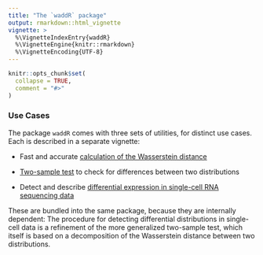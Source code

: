```yaml
---
title: "The `waddR` package"
output: rmarkdown::html_vignette
vignette: >
  %\VignetteIndexEntry{waddR}
  %\VignetteEngine{knitr::rmarkdown}
  %\VignetteEncoding{UTF-8}
---
```


```r
knitr::opts_chunk$set(
  collapse = TRUE,
  comment = "#>"
)
```


### Use Cases

The package `waddR` comes with three sets of utilities, for distinct use cases.
Each is described in a separate vignette:

* Fast and accurate [calculation of the  Wasserstein distance](wasserstein_metric.html)

* [Two-sample test](wasserstein_test.html) to check for differences between two distributions

* Detect and describe [differential expression in single-cell RNA sequencing data](wasserstein_singlecell.html)

These are bundled into the same package, because they are internally dependent: The procedure for detecting differential distributions in single-cell data is a refinement of the more generalized two-sample test, which itself is based on a decomposition of the Wasserstein distance between two distributions.
